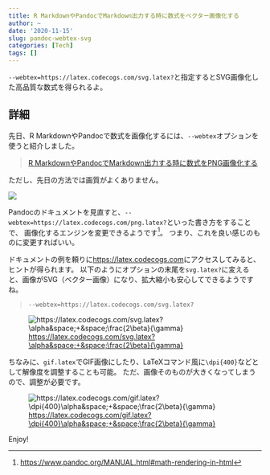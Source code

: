 ```yaml
---
title: R MarkdownやPandocでMarkdown出力する時に数式をベクター画像化する
author: ~
date: '2020-11-15'
slug: pandoc-webtex-svg
categories: [Tech]
tags: []
---
```


`--webtex=https://latex.codecogs.com/svg.latex?`と指定するとSVG画像化した高品質な数式を得られるよ。

## 詳細

先日、R MarkdownやPandocで数式を画像化するには、`--webtex`オプションを使うと紹介しました。

> [R MarkdownやPandocでMarkdown出力する時に数式をPNG画像化する](https://blog.atusy.net/2020/11/08/math-in-markdown/)

ただし、先日の方法では画質がよくありません。

![](https://latex.codecogs.com/png.latex?\alpha&space;+&space;\frac{2\beta}{\gamma})

Pandocのドキュメントを見直すと、`--webtex=https://latex.codecogs.com/png.latex?`といった書き方をすることで、
画像化するエンジンを変更できるようです^[<https://www.pandoc.org/MANUAL.html#math-rendering-in-html>
]。
つまり、これを良い感じのものに変更すればいい。

ドキュメントの例を頼りに<https://latex.codecogs.com>にアクセスしてみると、ヒントが得られます。
以下のようにオプションの末尾を`svg.latex?`に変えると、画像がSVG（ベクター画像）になり、拡大縮小も安心してできるようですね。

> `--webtex=https://latex.codecogs.com/svg.latex?`

![<https://latex.codecogs.com/svg.latex?\alpha&space;+&space;\frac{2\beta}{\gamma}>](https://latex.codecogs.com/svg.latex?\alpha&space;+&space;\frac{2\beta}{\gamma})

ちなみに、`gif.latex`でGIF画像にしたり、LaTeXコマンド風に`\dpi{400}`などとして解像度を調整することも可能。
ただ、画像そのものが大きくなってしまうので、調整が必要です。

![<https://latex.codecogs.com/gif.latex?\dpi{400}\alpha&space;+&space;\frac{2\beta}{\gamma}>](https://latex.codecogs.com/gif.latex?\dpi{400}\alpha&space;+&space;\frac{2\beta}{\gamma})

Enjoy!

